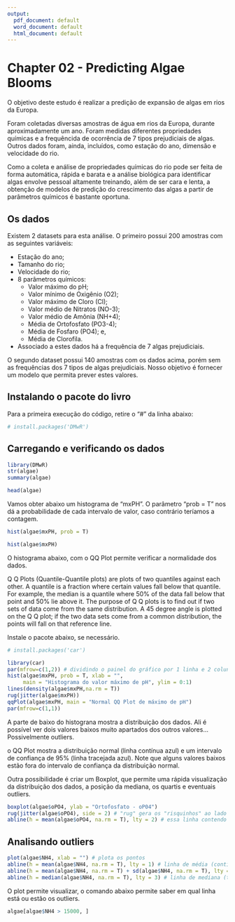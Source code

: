 ```yaml
---
output:
  pdf_document: default
  word_document: default
  html_document: default
---
```

# Chapter 02 - Predicting Algae Blooms

O objetivo deste estudo é realizar a predição de expansão de algas em rios da Europa.

Foram coletadas diversas amostras de água em rios da Europa, durante aproximadamente um ano. Foram medidas diferentes propriedades químicas e a frequêncida de ocorrência de 7 tipos prejudiciais de algas. Outros dados foram, ainda, incluídos, como estação do ano, dimensão e velocidade do rio.

Como a coleta e análise de propriedades químicas do rio pode ser feita de forma automática, rápida e barata e a análise biológica para identificar algas envolve pessoal altamente treinando, além de ser cara e lenta, a obtenção de modelos de predição do crescimento das algas a partir de parâmetros químicos é bastante oportuna.

## Os dados

Existem 2 datasets para esta análise. O primeiro possui 200 amostras com as seguintes variáveis:

* Estação do ano;
* Tamanho do rio;
* Velocidade do rio;
* 8 parâmetros químicos:
  + Valor máximo do pH;
  + Valor mínimo de Oxigênio (O2);
  + Valor máximo de Cloro (Cl);
  + Valor médio de Nitratos (NO-3);
  + Valor médio de Amônia (NH+4);
  + Média de Ortofosfato (PO3-4);
  + Média de Fosfaro (PO4); e,
  + Média de Clorofila.
* Associado a estes dados há a frequência de 7 algas prejudiciais.

O segundo dataset possui 140 amostras com os dados acima, porém sem as frequências dos 7 tipos de algas prejudiciais. Nosso objetivo é fornecer um modelo que permita prever estes valores.

## Instalando o pacote do livro

Para a primeira execução do código, retire o "#" da linha abaixo:
```r
# install.packages('DMwR')

```
## Carregando e verificando os dados

```r
library(DMwR)
str(algae)
summary(algae)
```

```r
head(algae)
```

Vamos obter abaixo um histograma de "mxPH". O parâmetro "prob = T" nos dá a probabilidade de cada intervalo de valor, caso contrário teríamos a contagem. 

```r
hist(algae$mxPH, prob = T)
```
```r
hist(algae$mxPH)
```
O histograma abaixo, com o QQ Plot permite verificar a normalidade dos dados.

Q Q Plots (Quantile-Quantile plots) are plots of two quantiles against each other. A quantile is a fraction where certain values fall below that quantile. For example, the median is a quantile where 50% of the data fall below that point and 50% lie above it. The purpose of Q Q plots is to find out if two sets of data come from the same distribution. A 45 degree angle is plotted on the Q Q plot; if the two data sets come from a common distribution, the points will fall on that reference line.

Instale o pacote abaixo, se necessário.
```r
# install.packages('car')
```


```r
library(car)
par(mfrow=c(1,2)) # dividindo o painel do gráfico por 1 linha e 2 colunas
hist(algae$mxPH, prob = T, xlab = "",
     main = "Histograma do valor máximo de pH", ylim = 0:1)
lines(density(algae$mxPH,na.rm = T))
rug(jitter(algae$mxPH))
qqPlot(algae$mxPH, main = "Normal QQ Plot de máximo de pH")
par(mfrow=c(1,1))
```
A parte de baixo do histograna mostra a distribuição dos dados. Ali é possível ver dois valores baixos muito apartados dos outros valores... Possivelmente outliers.

o QQ Plot mostra a distribuição normal (linha contínua azul) e um intervalo de confiança de 95% (linha tracejada azul). Note que alguns valores baixos estão fora do intervalo de confiança da distribuição normal.

Outra possibilidade é criar um Boxplot, que permite uma rápida visualização da distribuição dos dados, a posição da mediana, os quartis e eventuais outliers.

```r
boxplot(algae$oPO4, ylab = "Ortofosfato - oP04")
rug(jitter(algae$oPO4), side = 2) # "rug" gera os "risquinhos" ao lado do gráfico, mostram o espalhamento dos dados; "jitter" melhora a visualização destes risquinhos, evitando a sobreposição deles; side = 2 é o eixo Y.
abline(h = mean(algae$oPO4, na.rm = T), lty = 2) # essa linha contendo a média permite a comparação com a mediana, no caso, o descasamento das duas mostra o efeito dos outliers na amostra.

```
## Analisando outliers

```r
plot(algae$NH4, xlab = "") # plota os pontos
abline(h = mean(algae$NH4, na.rm = T), lty = 1) # linha de média (contínua)
abline(h = mean(algae$NH4, na.rm = T) + sd(algae$NH4, na.rm = T), lty = 2) # linha de média + 1 desvio padrão (tracejado maior)
abline(h = median(algae$NH4, na.rm = T), lty = 3) # linha de mediana (tracejado menor)
```

O plot permite visualizar, o comando abaixo permite saber em qual linha está ou estão os outliers.

```r
algae[algae$NH4 > 15000, ]
```



